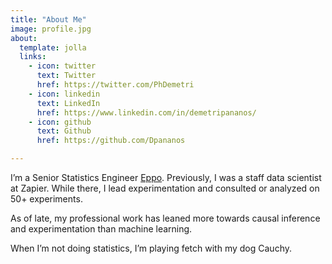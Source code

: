```yaml
---
title: "About Me"
image: profile.jpg
about:
  template: jolla
  links:
    - icon: twitter
      text: Twitter
      href: https://twitter.com/PhDemetri
    - icon: linkedin
      text: LinkedIn
      href: https://www.linkedin.com/in/demetripananos/
    - icon: github
      text: Github
      href: https://github.com/Dpananos

---
```


I'm a Senior Statistics Engineer [Eppo](https://www.geteppo.com/).  Previously, I was a staff data scientist at Zapier.  While there, I lead experimentation and consulted or analyzed on 50+ experiments.

As of late, my professional work has leaned more towards causal inference and experimentation than machine learning.

When I'm not doing statistics, I'm playing fetch with my dog Cauchy.